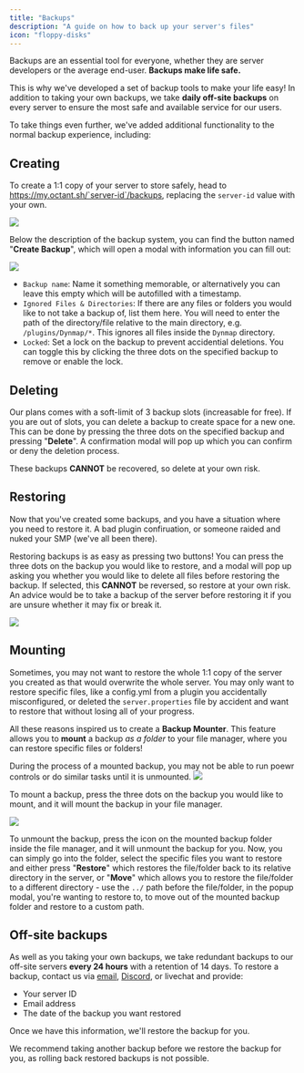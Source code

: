 ```yaml
---
title: "Backups"
description: "A guide on how to back up your server's files"
icon: "floppy-disks"
---
```


Backups are an essential tool for everyone, whether they are server developers or the average end-user. **Backups make life safe.**

This is why we've developed a set of backup tools to make your life easy! In addition to taking your own backups, we take **daily off-site backups** on every server to ensure the most safe and available service for our users.

To take things even further, we've added additional functionality to the normal backup experience, including:

## Creating

To create a 1:1 copy of your server to store safely, head to https://my.octant.sh/`server-id`/backups, replacing the `server-id` value with your own.

<Frame>
    <img src="https://i.imgur.com/hpeikxd.jpeg" />
</Frame>

Below the description of the backup system, you can find the button named "**Create Backup**", which will open a modal with information you can fill out:

<Frame>
    <img src="https://i.imgur.com/hpeikxd.jpeg" />
</Frame>

- `Backup name`: Name it something memorable, or alternatively you can leave this empty which will be autofilled with a timestamp.
- `Ignored Files & Directories`: If there are any files or folders you would like to not take a backup of, list them here. You will need to enter the path of the directory/file relative to the main directory, e.g. `/plugins/Dynmap/*`. This ignores all files inside the `Dynmap` directory.
- `Locked`: Set a lock on the backup to prevent accidential deletions. You can toggle this by clicking the three dots on the specified backup to remove or enable the lock.

## Deleting

Our plans comes with a soft-limit of 3 backup slots (increasable for free). If you are out of slots, you can delete a backup to create space for a new one. This can be done by pressing the three dots on the specified backup and pressing "**Delete**". A confirmation modal will pop up which you can confirm or deny the deletion process.

<Warning>These backups **CANNOT** be recovered, so delete at your own risk.</Warning>

## Restoring

Now that you've created some backups, and you have a situation where you need to restore it. A bad plugin confiruation, or someone raided and nuked your SMP (we've all been there).

Restoring backups is as easy as pressing two buttons! You can press the three dots on the backup you would like to restore, and a modal will pop up asking you whether you would like to delete all files before restoring the backup. If selected, this **CANNOT** be reversed, so restore at your own risk. An advice would be to take a backup of the server before restoring it if you are unsure whether it may fix or break it.

<Frame>
    <img src="https://i.imgur.com/hpeikxd.jpeg" />
</frame>

## Mounting

Sometimes, you may not want to restore the whole 1:1 copy of the server you created as that would overwrite the whole server. You may only want to restore specific files, like a config.yml from a plugin you accidentally misconfigured, or deleted the `server.properties` file by accident and want to restore that without losing all of your progress.

All these reasons inspired us to create a **Backup Mounter**. This feature allows you to **mount** a backup _as a folder_ to your file manager, where you can restore specific files or folders!

<Warning>
    During the process of a mounted backup, you may not be able to run poewr controls or do similar tasks until it is unmounted.
</Warning>

<Frame>
    <img src="https://i.imgur.com/hpeikxd.jpeg" />
</Frame>

To mount a backup, press the three dots on the backup you would like to mount, and it will mount the backup in your file manager.

<Frame>
    <img src="https://i.imgur.com/hpeikxd.jpeg" />
</Frame>

To unmount the backup, press the icon on the mounted backup folder inside the
file manager, and it will unmount the backup for you. Now, you can simply go
into the folder, select the specific files you want to restore and either press
"**Restore**" which restores the file/folder back to its relative directory in the
server, or "**Move**" which allows you to restore the file/folder to a different
directory - use the `../` path before the file/folder, in the popup modal,
you're wanting to restore to, to move out of the mounted backup folder and
restore to a custom path.

## Off-site backups

As well as you taking your own backups, we take redundant backups to our
off-site servers **every 24 hours** with a retention of 14 days. To restore a backup, 
contact us via [email](mailto:support@octant.sh), [Discord](https://discord.gg/compute), or livechat and provide:

- Your server ID
- Email address
- The date of the backup you want restored

Once we have this information, we'll restore the backup for you.

<Warning>
  We recommend taking another backup before we restore the backup for you, as
  rolling back restored backups is not possible.
</Warning>